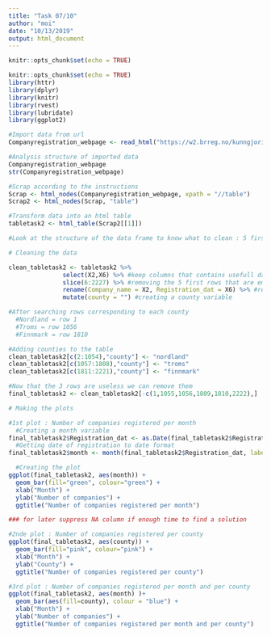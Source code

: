 ```yaml
---
title: "Task 07/10"
author: "moi"
date: "10/13/2019"
output: html_document
---
```


```r
knitr::opts_chunk$set(echo = TRUE)
```

```r

knitr::opts_chunk$set(echo = TRUE)
library(httr)
library(dplyr)
library(knitr)
library(rvest)
library(lubridate)
library(ggplot2)

```

```r

#Import data from url
Companyregistration_webpage <- read_html("https://w2.brreg.no/kunngjoring/kombisok.jsp?datoFra=01.01.2018&datoTil=01.01.2019&id_region=100&id_fylke=-+-+-&id_niva1=2&id_bransje1=0")

#Analysis structure of imported data 
Companyregistration_webpage
str(Companyregistration_webpage)

#Scrap according to the instructions
Scrap <- html_nodes(Companyregistration_webpage, xpath = "//table") 
Scrap2 <- html_nodes(Scrap, "table")

#Transform data into an html table
tabletask2 <- html_table(Scrap2[[1]])

#Look at the structure of the data frame to know what to clean : 5 first rows empty and 1,3,5,7,9 columns also and col 4 and 8 useless

```

```r

# Cleaning the data

clean_tabletask2 <- tabletask2 %>% 
               select(X2,X6) %>% #keep columns that contains usefull data
               slice(6:2227) %>% #removing the 5 first rows that are empty
               rename(Company_name = X2, Registration_dat = X6) %>% #renaming columns
               mutate(county = "") #creating a county variable

#After searching rows corresponding to each county 
  #Nordland = row 1
  #Troms = row 1056
  #Finnmark = row 1810

#Adding counties to the table
clean_tabletask2[c(2:1054),"county"] <- "nordland"
clean_tabletask2[c(1057:1808),"county"] <- "troms"
clean_tabletask2[c(1811:2221),"county"] <- "finnmark"

#Now that the 3 rows are useless we can remove them
final_tabletask2 <- clean_tabletask2[-c(1,1055,1056,1809,1810,2222),]

```

```r

# Making the plots

#1st plot : Number of companies registered per month
  #Creating a month variable
final_tabletask2$Registration_dat <- as.Date(final_tabletask2$Registration_dat, format="%d.%m.%Y") 
  #Getting date of registration to date format
final_tabletask2$month <- month(final_tabletask2$Registration_dat, label=TRUE, abbr=FALSE)

  #Creating the plot
ggplot(final_tabletask2, aes(month)) + 
  geom_bar(fill="green", colour="green") + 
  xlab("Month") + 
  ylab("Number of companies") + 
  ggtitle("Number of companies registered per month")

### for later suppress NA column if enough time to find a solution

#2nde plot : Number of companies registered per county
ggplot(final_tabletask2, aes(county)) + 
  geom_bar(fill="pink", colour="pink") + 
  xlab("Month") + 
  ylab("County") + 
  ggtitle("Number of companies registered per county")

#3rd plot : Number of companies registered per month and per county
ggplot(final_tabletask2, aes(month) )+ 
  geom_bar(aes(fill=county), colour = "blue") + 
  xlab("Month") + 
  ylab("Number of companies") + 
  ggtitle("Number of companies registered per month and per county")

```



